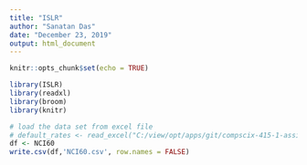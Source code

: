 ```yaml
---
title: "ISLR"
author: "Sanatan Das"
date: "December 23, 2019"
output: html_document
---
```


```r
knitr::opts_chunk$set(echo = TRUE)
```


```r
library(ISLR)
library(readxl)
library(broom)
library(knitr)
```

```r

# load the data set from excel file
# default_rates <- read_excel("C:/view/opt/apps/git/compscix-415-1-assignments/data/peps3xx.xls")
df <- NCI60
write.csv(df,'NCI60.csv', row.names = FALSE)


```